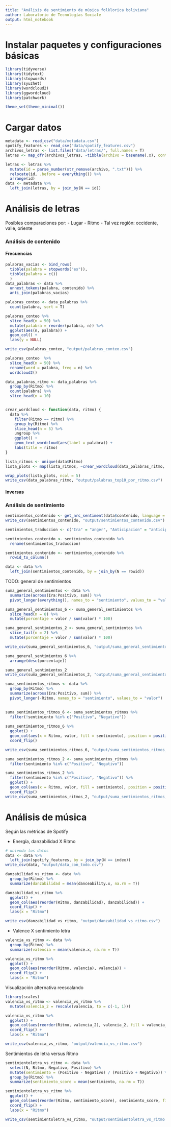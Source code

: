 ```yaml
---
title: "Análisis de sentimiento de música folklorica boliviana"
author: Laboratorio de Tecnologías Sociale
output: html_notebook
---
```


# Instalar paquetes y configuraciones básicas

```r
library(tidyverse)
library(tidytext)
library(stopwords)
library(syuzhet)
library(wordcloud2)
library(ggwordcloud)
library(patchwork)

theme_set(theme_minimal())
```


# Cargar datos

```r
metadata <- read_csv("data/metadata.csv")
spotify_features <- read_csv("data/spotify_features.csv")
archivos_letras <- list.files("data/letras/", full.names = T)
letras <- map_dfr(archivos_letras, ~tibble(archivo = basename(.x), contenido = read_file(.x)))

letras <- letras %>%
  mutate(id = parse_number(str_remove(archivo, ".txt"))) %>%
  relocate(id, .before = everything()) %>%
  arrange(id)
data <- metadata %>%
  left_join(letras, by = join_by(N == id))

```


# Análisis de letras

Posibles comparaciones por:
- Lugar
- Ritmo
- Tal vez región: occidente, valle, oriente

### Análisis de contenido

#### Frecuencias
```r
palabras_vacias <- bind_rows(
  tibble(palabra = stopwords("es")),
  tibble(palabra = c())
  )
data_palabras <- data %>%
  unnest_tokens(palabra, contenido) %>%
  anti_join(palabras_vacias)
```
```r
palabras_conteo <- data_palabras %>%
  count(palabra, sort = T)

palabras_conteo %>%
  slice_head(n = 50) %>%
  mutate(palabra = reorder(palabra, n)) %>%
  ggplot(aes(n, palabra)) +
  geom_col() +
  labs(y = NULL)

write_csv(palabras_conteo, "output/palabras_conteo.csv")
```

```r
palabras_conteo  %>%
  slice_head(n = 50) %>%
  rename(word = palabra, freq = n) %>%
  wordcloud2()
```

```r
data_palabras_ritmo <- data_palabras %>%
  group_by(Ritmo) %>%
  count(palabra) %>%
  slice_head(n = 10)


crear_wordcloud <- function(data, ritmo) {
  data %>%
    filter(Ritmo == ritmo) %>%
    group_by(Ritmo) %>%
    slice_head(n = 5) %>%
    ungroup %>%
    ggplot() +
    geom_text_wordcloud(aes(label = palabra)) +
    labs(title = ritmo)
}

lista_ritmos <- unique(data$Ritmo)
lista_plots <- map(lista_ritmos, ~crear_wordcloud(data_palabras_ritmo, .x))

wrap_plots(lista_plots, ncol = 5)
write_csv(data_palabras_ritmo, "output/palabras_top10_por_ritmo.csv")

```


#### Inversas

### Análisis de sentimiento

```r
sentimientos_contenido <- get_nrc_sentiment(data$contenido, language = "spanish")
write_csv(sentimientos_contenido, "output/sentimientos_contenido.csv")

sentimientos_traduccion <- c("Ira" = "anger", "Anticipacion" = "anticipation", "Asco" = "disgust", "Miedo" = "fear", "Alegria" = "joy", "Tristeza" = "sadness", "Sorpresa" = "surprise", "Confianza" = "trust", "Negativo" = "negative", "Positivo" = "positive")

sentimientos_contenido <- sentimientos_contenido %>%
  rename(sentimientos_traduccion)

sentimientos_contenido <- sentimientos_contenido %>% 
  rowid_to_column()

data <- data %>%
  left_join(sentimientos_contenido, by = join_by(N == rowid))

```

TODO: general de sentimientos
```r
suma_general_sentimientos <- data %>%
  summarize(across(Ira:Positivo, sum)) %>%
  pivot_longer(everything(), names_to = "sentimiento", values_to = "valor")

suma_general_sentimientos_6 <- suma_general_sentimientos %>%
  slice_head(n = 8) %>%
  mutate(porcentaje = valor / sum(valor) * 100)

suma_general_sentimientos_2 <- suma_general_sentimientos %>%
  slice_tail(n = 2) %>%
  mutate(porcentaje = valor / sum(valor) * 100)

write_csv(suma_general_sentimientos_6, "output/suma_general_sentimientos_6.csv")

```

```r
suma_general_sentimientos_6 %>%
  arrange(desc(porcentaje))
```

```r
suma_general_sentimientos_2
write_csv(suma_general_sentimientos_2, "output/suma_general_sentimientos_2.csv")

```


```r
suma_sentimientos_ritmos <- data %>%
  group_by(Ritmo) %>%
  summarize(across(Ira:Positivo, sum)) %>%
  pivot_longer(-Ritmo, names_to = "sentimiento", values_to = "valor") 
  
```


```r
suma_sentimientos_ritmos_6 <- suma_sentimientos_ritmos %>%
  filter(!sentimiento %in% c("Positivo", "Negativo"))
  
suma_sentimientos_ritmos_6 %>%
  ggplot() +
  geom_col(aes(x = Ritmo, valor, fill = sentimiento), position = position_fill()) +
  coord_flip()

write_csv(suma_sentimientos_ritmos_6, "output/suma_sentimientos_ritmos_6.csv")
```
```r

suma_sentimientos_ritmos_2 <- suma_sentimientos_ritmos %>%
  filter(sentimiento %in% c("Positivo", "Negativo"))

suma_sentimientos_ritmos_2 %>%
  filter(sentimiento %in% c("Positivo", "Negativo")) %>%
  ggplot() +
  geom_col(aes(x = Ritmo, valor, fill = sentimiento), position = position_fill()) +
  coord_flip()
write_csv(suma_sentimientos_ritmos_2, "output/suma_sentimientos_ritmos_2.csv")

```



# Análisis de música

Según las métricas de Spotify

- Energía, danzabilidad X Ritmo

```r
# uniendo los datos
data <- data %>%
  left_join(spotify_features, by = join_by(N == index))
write_csv(data, "output/data_con_todo.csv")
```

```r
danzabilidad_vs_ritmo <- data %>%
  group_by(Ritmo) %>%
  summarize(danzabilidad = mean(danceability.x, na.rm = T))

danzabilidad_vs_ritmo %>%
  ggplot() +
  geom_col(aes(reorder(Ritmo, danzabilidad), danzabilidad)) +
  coord_flip() +
  labs(x = "Ritmo")

write_csv(danzabilidad_vs_ritmo, "output/danzabilidad_vs_ritmo.csv")

```

- Valence X sentimiento letra

```r
valencia_vs_ritmo <- data %>%
  group_by(Ritmo) %>%
  summarize(valencia = mean(valence.x, na.rm = T))

valencia_vs_ritmo %>%
  ggplot() +
  geom_col(aes(reorder(Ritmo, valencia), valencia)) +
  coord_flip() +
  labs(x = "Ritmo")


```

Visualización alternativa reescalando

```r
library(scales)
valencia_vs_ritmo <- valencia_vs_ritmo %>%
  mutate(valencia_2 = rescale(valencia, to = c(-1, 1)))

valencia_vs_ritmo %>%
  ggplot() +
  geom_col(aes(reorder(Ritmo, valencia_2), valencia_2, fill = valencia_2 > 0), show.legend = F) +
  coord_flip() +
  labs(x = "Ritmo")

write_csv(valencia_vs_ritmo, "output/valencia_vs_ritmo.csv")

```

Sentimientos de letra versus Ritmo

```r
sentimientoletra_vs_ritmo <- data %>%
  select(N, Ritmo, Negativo, Positivo) %>%
  mutate(sentimiento = (Positivo - Negativo) / (Positivo + Negativo)) %>%
  group_by(Ritmo) %>%
  summarize(sentimiento_score = mean(sentimiento, na.rm = T))

sentimientoletra_vs_ritmo %>%
  ggplot() +
  geom_col(aes(reorder(Ritmo, sentimiento_score), sentimiento_score, fill = sentimiento_score > 0), show.legend = F) +
  coord_flip() +
  labs(x = "Ritmo")

write_csv(sentimientoletra_vs_ritmo, "output/sentimientoletra_vs_ritmo.csv")
  
```





